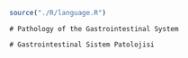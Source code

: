 

```r

source("./R/language.R")

```



```asis

# Pathology of the Gastrointestinal System 

```




```asis

# Gastrointestinal Sistem Patolojisi

```
